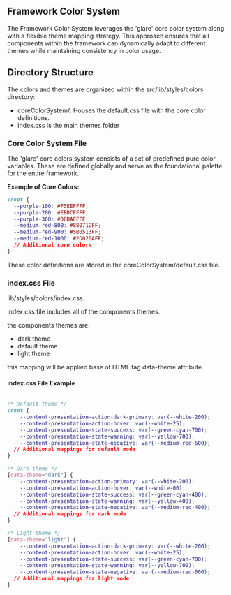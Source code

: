 

<Meta title="Styles/Color System" />

## Framework Color System

The Framework Color System leverages the 'glare' core color system along with a flexible theme mapping strategy. This approach ensures that all components within the framework can dynamically adapt to different themes while maintaining consistency in color usage.

## Directory Structure

The colors and themes are organized within the src/lib/styles/colors directory:

   - coreColorSystem/: Houses the default.css file with the core color definitions.
   - index.css is the main themes folder 


### Core Color System File

The 'glare' core colors system consists of a set of predefined pure color variables. These are defined globally and serve as the foundational palette for the entire framework.

**Example of Core Colors:**

```css
:root {
  --purple-100: #F5EEFFFF;
  --purple-200: #EBDCFFFF;
  --purple-300: #D8BAFFFF;
  --medium-red-800: #88071DFF;
  --medium-red-900: #5B0513FF;
  --medium-red-1000: #2D020AFF;
  // Additional core colors
}
```

These color definitions are stored in the coreColorSystem/default.css file.

### index.css File

lib/styles/colors/index.css.

index.css file  includes all of the components themes.

the components themes are:
 - dark theme
 - default theme
 - light theme

this mapping will be applied base ot HTML tag data-theme attribute

#### index.css File Example

```css

/* Default theme */
:root {
    --content-presentation-action-dark-primary: var(--white-200);
    --content-presentation-action-hover: var(--white-25);
    --content-presentation-state-success: var(--green-cyan-700);
    --content-presentation-state-warning: var(--yellow-700);
    --content-presentation-state-negative: var(--medium-red-600);
  // Additional mappings for default mode
}

/* Dark theme */
[data-theme="dark"] {
    --content-presentation-action-primary: var(--white-200);
    --content-presentation-action-hover: var(--white-00);
    --content-presentation-state-success: var(--green-cyan-400);
    --content-presentation-state-warning: var(--yellow-400);
    --content-presentation-state-negative: var(--medium-red-400);
  // Additional mappings for dark mode
}

/* Light theme */
[data-theme="light"] {
    --content-presentation-action-dark-primary: var(--white-200);
    --content-presentation-action-hover: var(--white-25);
    --content-presentation-state-success: var(--green-cyan-700);
    --content-presentation-state-warning: var(--yellow-700);
    --content-presentation-state-negative: var(--medium-red-600);
  // Additional mappings for light mode
}
```
